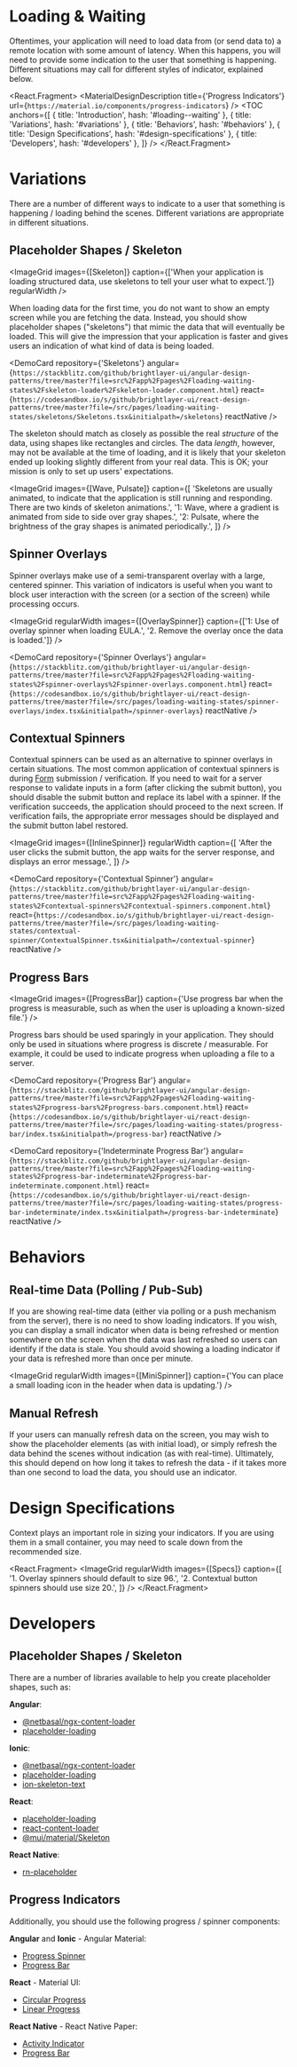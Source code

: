 
<!-- KEYWORDS: design pattern loading asynchronous api refresh -->

# Loading & Waiting

<ImageGrid images={[LoadingBanner]} regularWidth />

Oftentimes, your application will need to load data from (or send data to) a remote location with some amount of latency. When this happens, you will need to provide some indication to the user that something is happening. Different situations may call for different styles of indicator, explained below.

<React.Fragment>
    <MaterialDesignDescription
        title={'Progress Indicators'}
        url={`https://material.io/components/progress-indicators`}
    />
    <TOC
        anchors={[
            { title: 'Introduction', hash: '#loading--waiting' },
            { title: 'Variations', hash: '#variations' },
            { title: 'Behaviors', hash: '#behaviors' },
            { title: 'Design Specifications', hash: '#design-specifications' },
            { title: 'Developers', hash: '#developers' },
        ]}
    />
    <Divider />
</React.Fragment>

# Variations

There are a number of different ways to indicate to a user that something is happening / loading behind the scenes. Different variations are appropriate in different situations.

## Placeholder Shapes / Skeleton

<ImageGrid
    images={[Skeleton]}
    caption={['When your application is loading structured data, use skeletons to tell your user what to expect.']}
    regularWidth
/>

When loading data for the first time, you do not want to show an empty screen while you are fetching the data. Instead, you should show placeholder shapes ("skeletons") that mimic the data that will eventually be loaded. This will give the impression that your application is faster and gives users an indication of what kind of data is being loaded.

<DemoCard
    repository={'Skeletons'}
    angular={`https://stackblitz.com/github/brightlayer-ui/angular-design-patterns/tree/master?file=src%2Fapp%2Fpages%2Floading-waiting-states%2Fskeleton-loader%2Fskeleton-loader.component.html`}
    react={`https://codesandbox.io/s/github/brightlayer-ui/react-design-patterns/tree/master?file=/src/pages/loading-waiting-states/skeletons/Skeletons.tsx&initialpath=/skeletons`}
    reactNative
/>

The skeleton should match as closely as possible the real _structure_ of the data, using shapes like rectangles and circles. The data _length_, however, may not be available at the time of loading, and it is likely that your skeleton ended up looking slightly different from your real data. This is OK; your mission is only to set up users' expectations.

<ImageGrid
    images={[Wave, Pulsate]}
    caption={[
        'Skeletons are usually animated, to indicate that the application is still running and responding. There are two kinds of skeleton animations.',
        '1: Wave, where a gradient is animated from side to side over gray shapes.',
        '2: Pulsate, where the brightness of the gray shapes is animated periodically.',
    ]}
/>

## Spinner Overlays

Spinner overlays make use of a semi-transparent overlay with a large, centered spinner. This variation of indicators is useful when you want to block user interaction with the screen (or a section of the screen) while processing occurs.

<ImageGrid
    regularWidth
    images={[OverlaySpinner]}
    caption={['1: Use of overlay spinner when loading EULA.', '2. Remove the overlay once the data is loaded.']}
/>

<DemoCard
    repository={'Spinner Overlays'}
    angular={`https://stackblitz.com/github/brightlayer-ui/angular-design-patterns/tree/master?file=src%2Fapp%2Fpages%2Floading-waiting-states%2Fspinner-overlays%2Fspinner-overlays.component.html`}
    react={`https://codesandbox.io/s/github/brightlayer-ui/react-design-patterns/tree/master?file=/src/pages/loading-waiting-states/spinner-overlays/index.tsx&initialpath=/spinner-overlays`}
    reactNative
/>

## Contextual Spinners

Contextual spinners can be used as an alternative to spinner overlays in certain situations. The most common application of contextual spinners is during [Form](/patterns/forms) submission / verification. If you need to wait for a server response to validate inputs in a form (after clicking the submit button), you should disable the submit button and replace its label with a spinner. If the verification succeeds, the application should proceed to the next screen. If verification fails, the appropriate error messages should be displayed and the submit button label restored.

<ImageGrid
    images={[InlineSpinner]}
    regularWidth
    caption={[
        'After the user clicks the submit button, the app waits for the server response, and displays an error message.',
    ]}
/>

<DemoCard
    repository={'Contextual Spinner'}
    angular={`https://stackblitz.com/github/brightlayer-ui/angular-design-patterns/tree/master?file=src%2Fapp%2Fpages%2Floading-waiting-states%2Fcontextual-spinners%2Fcontextual-spinners.component.html`}
    react={`https://codesandbox.io/s/github/brightlayer-ui/react-design-patterns/tree/master?file=/src/pages/loading-waiting-states/contextual-spinner/ContextualSpinner.tsx&initialpath=/contextual-spinner`}
    reactNative
/>

## Progress Bars

<ImageGrid
    images={[ProgressBar]}
    caption={'Use progress bar when the progress is measurable, such as when the user is uploading a known-sized file.'}
/>

Progress bars should be used sparingly in your application. They should only be used in situations where progress is discrete / measurable. For example, it could be used to indicate progress when uploading a file to a server.

<DemoCard
    repository={'Progress Bar'}
    angular={`https://stackblitz.com/github/brightlayer-ui/angular-design-patterns/tree/master?file=src%2Fapp%2Fpages%2Floading-waiting-states%2Fprogress-bars%2Fprogress-bars.component.html`}
    react={`https://codesandbox.io/s/github/brightlayer-ui/react-design-patterns/tree/master?file=/src/pages/loading-waiting-states/progress-bar/index.tsx&initialpath=/progress-bar`}
    reactNative
/>

<DemoCard
    repository={'Indeterminate Progress Bar'}
    angular={`https://stackblitz.com/github/brightlayer-ui/angular-design-patterns/tree/master?file=src%2Fapp%2Fpages%2Floading-waiting-states%2Fprogress-bar-indeterminate%2Fprogress-bar-indeterminate.component.html`}
    react={`https://codesandbox.io/s/github/brightlayer-ui/react-design-patterns/tree/master?file=/src/pages/loading-waiting-states/progress-bar-indeterminate/index.tsx&initialpath=/progress-bar-indeterminate`}
    reactNative
/>

<Divider />

# Behaviors

## Real-time Data (Polling / Pub-Sub)

If you are showing real-time data (either via polling or a push mechanism from the server), there is no need to show loading indicators. If you wish, you can display a small indicator when data is being refreshed or mention somewhere on the screen when the data was last refreshed so users can identify if the data is stale. You should avoid showing a loading indicator if your data is refreshed more than once per minute.

<ImageGrid
    regularWidth
    images={[MiniSpinner]}
    caption={'You can place a small loading icon in the header when data is updating.'}
/>

## Manual Refresh

If your users can manually refresh data on the screen, you may wish to show the placeholder elements (as with initial load), or simply refresh the data behind the scenes without indication (as with real-time). Ultimately, this should depend on how long it takes to refresh the data - if it takes more than one second to load the data, you should use an indicator.

<Divider />

# Design Specifications

Context plays an important role in sizing your indicators. If you are using them in a small container, you may need to scale down from the recommended size.

<React.Fragment>
    <ImageGrid
        regularWidth
        images={[Specs]}
        caption={[
            '1. Overlay spinners should default to size 96.',
            '2. Contextual button spinners should use size 20.',
        ]}
    />
    <Divider />
</React.Fragment>

# Developers

## Placeholder Shapes / Skeleton

There are a number of libraries available to help you create placeholder shapes, such as:

**Angular**:

-   [@netbasal/ngx-content-loader](https://www.npmjs.com/package/@netbasal/ngx-content-loader)
-   [placeholder-loading](https://www.npmjs.com/package/placeholder-loading)

**Ionic**:

-   [@netbasal/ngx-content-loader](https://www.npmjs.com/package/@netbasal/ngx-content-loader)
-   [placeholder-loading](https://www.npmjs.com/package/placeholder-loading)
-   [ion-skeleton-text](https://ionicframework.com/docs/api/skeleton-text)

**React**:

-   [placeholder-loading](https://www.npmjs.com/package/placeholder-loading)
-   [react-content-loader](https://www.npmjs.com/package/react-content-loader)
-   [@mui/material/Skeleton](https://mui.com/api/skeleton/)

**React Native**:

-   [rn-placeholder](https://www.npmjs.com/package/rn-placeholder)

## Progress Indicators

Additionally, you should use the following progress / spinner components:

**Angular** and **Ionic** - Angular Material:

-   [Progress Spinner](https://material.angular.io/components/progress-spinner/overview)
-   [Progress Bar](https://material.angular.io/components/progress-bar/overview)

**React** - Material UI:

-   [Circular Progress](https://mui.com/components/progress/#circular)
-   [Linear Progress](https://mui.com/components/progress/#linear)

**React Native** - React Native Paper:

-   [Activity Indicator](https://callstack.github.io/react-native-paper/activity-indicator.html)
-   [Progress Bar](https://callstack.github.io/react-native-paper/progress-bar.html)
